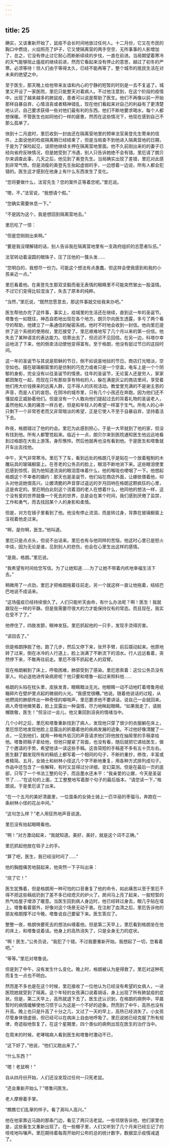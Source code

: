 ```yaml
---
---
---
```

title: 25
---



确实，又该重新开始了，鼠疫不会长时间地放过任何人。十二月份，它又在市民的胸口中燃烧，火焰照亮了炉子，它又使隔离营的两手空空、无所事事的人影增加了，总之，它没有停止过它耐心而断断续续的步伐，一直在前进。当局期望着寒冷的天气能够阻止瘟疫的继续前进，然而它看起来没有停止的意思，越过了初冬的严寒。必须等待！但人们由于等得太久，已经不能再等了，整个城市的居民生活在对未来的绝望之中。

至于医生，那天晚上给他带来友谊和内心的宁静的短暂的时刻是一去不复返了。城里又开设了一家医院，里厄只能整天对着病人。不过他注意到，在这个阶段的疫情中，出现了越来越多的肺鼠疫，患者可以说是帮助了医生。他们不再像以前一开始那样自暴自弃，心情沮丧或者精神错乱，现在他们看起来对自己的利益有了更清楚地认识，自己要求获得一些对他们最有利的东西。他们不断地要求喝水，每个人都想保暖。不管医生也如同他们一样的疲惫，然而在这些情况下，他现在感到自己不那么孤单了。

快到十二月底时，里厄收到一封由还在隔离营地里的预审法官奥登先生寄来的信件，上面说他的检疫隔离期已经结束了，但是当局查不到他进入隔离营地的日期，于是为了保险起见，误把他继续关押在隔离营地里面。他不久前刚出来的的妻子已经向省府反映情况，但是她受到了冷遇，别人只告诉她绝不会有错。里厄请了朗贝尔来调查此事，几天之后，他见到了奥登先生。当局确实出现了差错，里厄对此感到非常气愤。但是消瘦的奥登先生抬起虚弱的手，一边想着一边说，所有人都会犯错的。医生这才感到在他身上有什么东西发生了变化。

“您将要做什么，法官先生？您的案件正等着您呢。”里厄说。

“嗯，不，”法官说，“我想请个假。”

“您确实需要休息一下。”

“不是因为这个，我是想回到隔离营地去。”

里厄吃了一惊：

“但是您刚刚出来啊。”

“要是我没理解错的话，别人告诉我在隔离营地里有一支政府组织的志愿者队伍。”

法官转动着滚圆的眼珠子，压了压他的一簇头发……

“您明白的，我想尽一份力。可能这个想法有点愚蠢，但这样会使我感到和我的小孩亲近一点。”

里厄看着他。在奥登先生那双坚毅而毫无表情的眼睛里不可能突然冒出一股温情。不过它们变得比较混浊了，失去了原本的纯粹。

“当然，”里厄说，“既然您愿意去，那这件事就交给我来办吧。”

医生帮他办完了这件事，事实上，疫城里的生活还在继续，直到这一年的圣诞节。塔鲁也一如既往，神态自若地出现在各个地方。朗贝尔向医生透露，多亏了两个看守的帮助，他建立了一条通信的秘密系统。他时不时地会收到一封信。他向里厄提供了这个系统的使用权，里厄接受了。里厄艰难地写了几个月以来的第一份信。他失去了某种语言的表达能力。信寄出去了，但迟迟不见回信。在另一边，科塔尔幸运地活了下来，他的倒卖活动使他变得富有。至于格朗，他没有挺过节日的这段时间。

这一年的圣诞节与其说是耶稣的节日，倒不如说是地狱的节日。商店灯光暗淡，空空如也。摆在玻璃橱窗里的是仿制的巧克力或者只是一个空盒，电车上是一个个阴郁的身影，完全没有以往圣诞节的情景。往年的圣诞节，无论富人还是穷人，家家都团聚在一起，而现在只有那些享有特权的人，躲在满是灰尘的商店里间，享受着他们用大价钱换来的远离人群，见不得人的庆祝活动。教堂里充满的不是谢主恩的声音，而是人们的哀怨。在阴冷的城市里，只有几个小孩还在奔跑，因为他们还不懂鼠疫正威胁着他们。但是没有一个人敢向他们提起过去的背着礼物的圣诞老人，虽然他和人类的痛苦一样古老，但是和年轻人的希望一样富于生气。所有人的心中只剩下一个非常苍老而又非常暗淡的希望，正是它使人不至于自暴自弃，坚持着活下去。

昨夜，格朗错过了他的约会。里厄为此感到担心，于是一大早就到了他的家，但没有找到他。所有人都警觉起来。临近十一点，朗贝尔来到医院通知医生他远远地看到过格朗在大街上游荡，身形憔悴。然后他就再也没有看到他。于是医生和塔鲁就开车出去找他。

中午，天气非常寒冷。里厄下了车，看到远处的格朗几乎是贴在一个放着粗制的木雕玩具的玻璃橱窗上。在苍老的公务员的脸上，眼泪不断地淌下来。这些眼泪使里厄感到惊慌，因为他知道流淌的眼泪意味着什么，他的喉咙也哽咽了一下。他想起格朗这个不幸者的婚约：那天也是圣诞节，他们站在商店外面，让娜依偎着他，仰头对他说她很高兴。让娜清脆的声音穿过遥远的岁月回响在格朗这颗疯狂的心里，这是肯定的。里厄明白此刻这个流着泪的老人在想着什么，他同他的想法一样，这个没有爱的世界就像一个死去的世界，总是会在某个时间，我们感到厌倦了监禁，工作和勇气，而去找回某个人的身影和柔情。

但是，对方在镜子里看到了他。他没有停止流泪，而是转过身，背靠在玻璃橱窗上注视着他走过来。

“啊，是你啊，医生。”他叫道。

里厄只是点点头，但说不出话来。里厄也有与他同样的苦恼，他这时心里已是怒火中烧，因为无论是谁，见到别人的悲伤，也会在心里生出这样的感情。

“是我，格朗。”里厄说。

“我希望有时间给您写信。为了让她知道……为了让她不带着内疚地幸福生活下去。”

稍微用了一点劲，里厄才把格朗拖着往前走。另一个就这样一直让他拖着，结结巴巴地说不成话来。

“这场瘟疫已经持续很久了。人们只能听天由命，有什么办法呢？啊！医生！我就跟现在一样的平静。但是我需要尽很大的力才能保持仅有的常态。而且现在，我实在受不了了。”

他停住了，四肢发颤，眼神发狂。里厄抓起他的一只手，发现手烫得厉害。

“该回去了。”

但是格朗挣脱了他，跑了几步，然后又停下来，张开手臂，前后摆动起来。他原地转了过来，倒在冰冷的人行道上，脸上淌满了不断流下的泪水。行人远远看着，突然停下来，不敢再往前走。里厄不得不抓起老人的双臂。

现在格朗躺到了床上，呼吸困难，肺部受到了感染。里厄思索着：这位公务员没有家人。何必送他进传染病房呢？他只要和塔鲁一起过来照料他……

格朗的头陷在枕头里，皮肤发青，眼睛黯淡无光。他眼睛一动不动地盯着塔鲁用纸箱碎片在壁炉里点起的微弱的火光。“我感觉很糟。”他说。随着他说话的过程，从他燃烧的肺部传出一种奇怪的噼啪声，里厄要求他不要讲话，说自己一会就回来。病人奇怪地微笑着，脸上显露出一种温情，尽力地眯起眼睛。“如果我走了，请脱帽致敬，医生！”但没过一会儿，他又重回到沮丧的情绪当中。

几个小时之后，里厄和塔鲁重新找到了病人，发现他只穿了很少的衣服躺在床上，里厄惊恐地发现他脸上显露出的折磨着他的疾病发展的迹象。不过他好像清醒了一点，一见到他们，就用一种格外低沉的声音请求他们将他放在抽屉里的手稿拿给他。塔鲁把稿子拿给他，但他只握紧了背面，也没有看，随后就把它递给医生，做了个邀请的手势，希望他读一读这些手稿。这沓简短的手稿差不多有五十页左右。医生翻了翻发现所有的稿纸上都写着一个相同的句子，不断的重抄，修改，丰富或者精简。五月，女骑士和树林小径这几个字不断地重复，用各种方式排列成句子。作品中还包含了一些解释，有时又显得过分详细，变幻莫测。但是在最后一页的底部，只写了一个书法工整的句子，而且墨水还未干：“我亲爱的让娜，今天是圣诞节了……”在这句的上面，工工整整地写着那个句子的最后版本。“请您读一下，”格朗说。于是里厄读了出来。

“在一个五月的美好清晨里，一位苗条的女骑士骑上一匹华丽的枣骝马，奔跑在一条树林小径的花丛中间。”

“这句怎么样？”老人用狂热地声音说道。

里厄没有抬起眼睛看他。

“啊！”对方激动起来，“我就知道。美好，美好，就是这个词不正确。”

里厄抓起他放在毯子上的手。

“算了吧，医生，我已经没时间了……”

他的胸膛痛苦地鼓起来，他突然一下子叫出来：

“烧了它！”

医生犹豫着，但是格朗用一种可怕的口音重复了他的命令，如此痛苦以至于里厄不得不把这些稿纸扔到了差不多已经熄灭的炉火了。房间马上亮了起来，一股短暂的热气给屋子增添了暖意。当医生回到病人身边时，他已经转过身去，眼几乎贴在墙上。塔鲁看着窗外，好像对这个场景无动于衷。在注射了血清之后，里厄告诉他的朋友格朗撑不过今晚，塔鲁说自己要留下来。医生答应了。

整整一夜，格朗快要死去的想法纠缠着他。但是第二天早上，里厄看到格朗坐在他的床上，和塔鲁说着话。他身上的高热消失了，只是全身无力的症状。

“啊！医生，”公务员说，“我犯了个错。不过我要重新开始。我想起了一切，您看着吧。”

“等等。”里厄对塔鲁说。

但是到了中午，没有发生什么变化。晚上时，格朗被认为是得救了。里厄对这种死而复生一点也不明白。

然而差不多也是在这个时候，里厄接收了一位他认为已经没有希望的女病人，一进医院她就受到了隔离。这个年轻的女孩满口说着胡话，身上出现了所有肺鼠疫的症状。但是，第二天早上，高热就退下去了。医生还认识到，在格朗的病例中，早晨暂时的病情缓解使他习惯于认为这是一个不好的迹象。然而到了中午，高热也没有升高。晚上也只是升高了十分之几，又过了一天的早上，高热已经消失了。小女孩尽管身体很虚弱，但已经可以在病床上自由地呼吸了。里厄说她已经克服了所有规律，奇迹般地恢复了。在这个星期里，四个类似的病例出现在医生的治疗当中。

在周末的时候，老哮喘病人看到医生和塔鲁时激动不已，

“这下好了，”他说，“他们又跑出来了。”

“什么东西？”

“嗯！老鼠啊！”

自从四月份开始，人们还没发现过任何一只死老鼠。

“还会重新开始么？”塔鲁问医生。

老人摩擦着手掌。

“瞧瞧它们乱窜的样子。看了真叫人高兴。”

他在他家靠近马路的那条门边，看见了两只活老鼠。一些邻居告诉他，他们家里也是，这些畜生又重新出现了。在一些棚子里，人们又听到了几个月来已经忘记了的吱吱地叫嚷声。里厄期待着每周开始时公布的总的统计数字。数据显示疫情减退了。